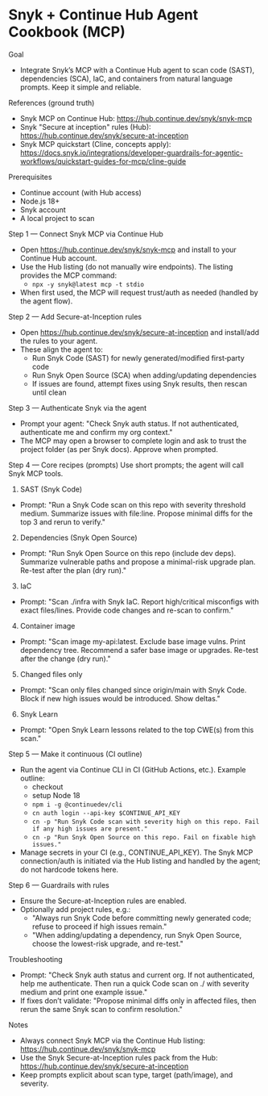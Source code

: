 # Snyk + Continue Hub Agent Cookbook (MCP)

Goal
- Integrate Snyk’s MCP with a Continue Hub agent to scan code (SAST), dependencies (SCA), IaC, and containers from natural language prompts. Keep it simple and reliable.

References (ground truth)
- Snyk MCP on Continue Hub: https://hub.continue.dev/snyk/snyk-mcp
- Snyk "Secure at inception" rules (Hub): https://hub.continue.dev/snyk/secure-at-inception
- Snyk MCP quickstart (Cline, concepts apply): https://docs.snyk.io/integrations/developer-guardrails-for-agentic-workflows/quickstart-guides-for-mcp/cline-guide

Prerequisites
- Continue account (with Hub access)
- Node.js 18+
- Snyk account
- A local project to scan

Step 1 — Connect Snyk MCP via Continue Hub
- Open https://hub.continue.dev/snyk/snyk-mcp and install to your Continue Hub account.
- Use the Hub listing (do not manually wire endpoints). The listing provides the MCP command:
  - `npx -y snyk@latest mcp -t stdio`
- When first used, the MCP will request trust/auth as needed (handled by the agent flow).

Step 2 — Add Secure-at-Inception rules
- Open https://hub.continue.dev/snyk/secure-at-inception and install/add the rules to your agent.
- These align the agent to:
  - Run Snyk Code (SAST) for newly generated/modified first‑party code
  - Run Snyk Open Source (SCA) when adding/updating dependencies
  - If issues are found, attempt fixes using Snyk results, then rescan until clean

Step 3 — Authenticate Snyk via the agent
- Prompt your agent: "Check Snyk auth status. If not authenticated, authenticate me and confirm my org context."
- The MCP may open a browser to complete login and ask to trust the project folder (as per Snyk docs). Approve when prompted.

Step 4 — Core recipes (prompts)
Use short prompts; the agent will call Snyk MCP tools.

1) SAST (Snyk Code)
- Prompt: "Run a Snyk Code scan on this repo with severity threshold medium. Summarize issues with file:line. Propose minimal diffs for the top 3 and rerun to verify."

2) Dependencies (Snyk Open Source)
- Prompt: "Run Snyk Open Source on this repo (include dev deps). Summarize vulnerable paths and propose a minimal-risk upgrade plan. Re-test after the plan (dry run)."

3) IaC
- Prompt: "Scan ./infra with Snyk IaC. Report high/critical misconfigs with exact files/lines. Provide code changes and re-scan to confirm."

4) Container image
- Prompt: "Scan image my-api:latest. Exclude base image vulns. Print dependency tree. Recommend a safer base image or upgrades. Re-test after the change (dry run)."

5) Changed files only
- Prompt: "Scan only files changed since origin/main with Snyk Code. Block if new high issues would be introduced. Show deltas."

6) Snyk Learn
- Prompt: "Open Snyk Learn lessons related to the top CWE(s) from this scan."

Step 5 — Make it continuous (CI outline)
- Run the agent via Continue CLI in CI (GitHub Actions, etc.). Example outline:
  - checkout
  - setup Node 18
  - `npm i -g @continuedev/cli`
  - `cn auth login --api-key $CONTINUE_API_KEY`
  - `cn -p "Run Snyk Code scan with severity high on this repo. Fail if any high issues are present."`
  - `cn -p "Run Snyk Open Source on this repo. Fail on fixable high issues."`
- Manage secrets in your CI (e.g., CONTINUE_API_KEY). The Snyk MCP connection/auth is initiated via the Hub listing and handled by the agent; do not hardcode tokens here.

Step 6 — Guardrails with rules
- Ensure the Secure-at-Inception rules are enabled.
- Optionally add project rules, e.g.:
  - "Always run Snyk Code before committing newly generated code; refuse to proceed if high issues remain."
  - "When adding/updating a dependency, run Snyk Open Source, choose the lowest-risk upgrade, and re-test."

Troubleshooting
- Prompt: "Check Snyk auth status and current org. If not authenticated, help me authenticate. Then run a quick Code scan on ./ with severity medium and print one example issue."
- If fixes don’t validate: "Propose minimal diffs only in affected files, then rerun the same Snyk scan to confirm resolution."

Notes
- Always connect Snyk MCP via the Continue Hub listing: https://hub.continue.dev/snyk/snyk-mcp
- Use the Snyk Secure-at-Inception rules pack from the Hub: https://hub.continue.dev/snyk/secure-at-inception
- Keep prompts explicit about scan type, target (path/image), and severity.
